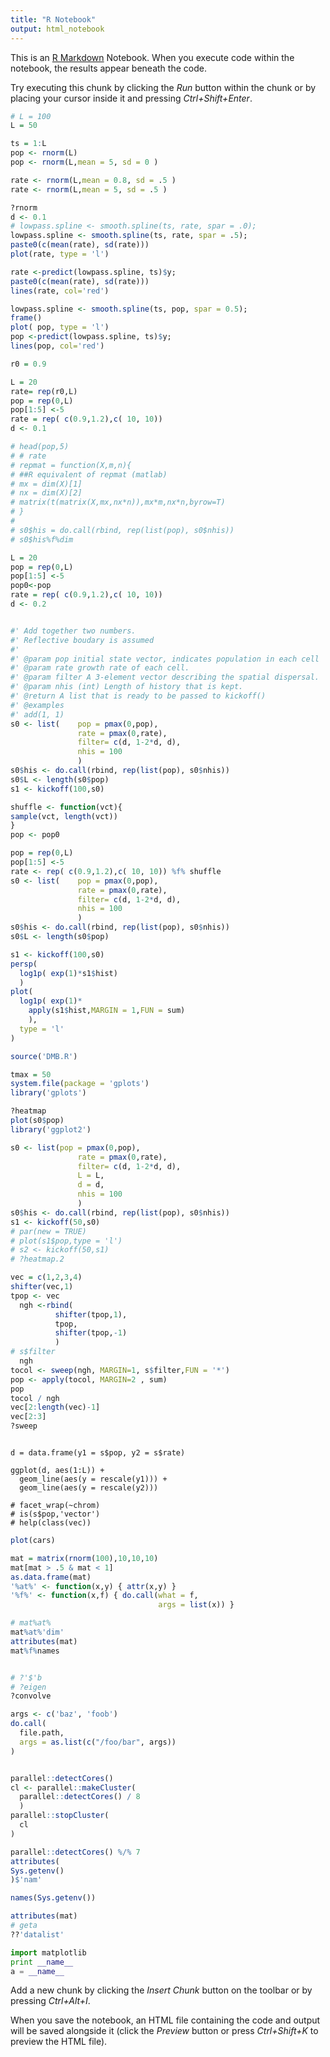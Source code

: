 ```yaml
---
title: "R Notebook"
output: html_notebook
---
```


This is an [R Markdown](http://rmarkdown.rstudio.com) Notebook. When you execute code within the notebook, the results appear beneath the code. 

Try executing this chunk by clicking the *Run* button within the chunk or by placing your cursor inside it and pressing *Ctrl+Shift+Enter*. 

```r
# L = 100
L = 50

ts = 1:L
pop <- rnorm(L)
pop <- rnorm(L,mean = 5, sd = 0 )

rate <- rnorm(L,mean = 0.8, sd = .5 )
rate <- rnorm(L,mean = 5, sd = .5 )

?rnorm
d <- 0.1
# lowpass.spline <- smooth.spline(ts, rate, spar = .0);
lowpass.spline <- smooth.spline(ts, rate, spar = .5);
paste0(c(mean(rate), sd(rate)))
plot(rate, type = 'l')

rate <-predict(lowpass.spline, ts)$y;
paste0(c(mean(rate), sd(rate)))
lines(rate, col='red')

lowpass.spline <- smooth.spline(ts, pop, spar = 0.5);
frame()
plot( pop, type = 'l')
pop <-predict(lowpass.spline, ts)$y;
lines(pop, col='red')
```
```r
r0 = 0.9

L = 20
rate= rep(r0,L)
pop = rep(0,L)
pop[1:5] <-5
rate = rep( c(0.9,1.2),c( 10, 10))
d <- 0.1

# head(pop,5)
# # rate
# repmat = function(X,m,n){
# ##R equivalent of repmat (matlab)
# mx = dim(X)[1]
# nx = dim(X)[2]
# matrix(t(matrix(X,mx,nx*n)),mx*m,nx*n,byrow=T)
# }
# 
# s0$his = do.call(rbind, rep(list(pop), s0$nhis))
# s0$his%f%dim

```

```r
L = 20
pop = rep(0,L)
pop[1:5] <-5
pop0<-pop
rate = rep( c(0.9,1.2),c( 10, 10))
d <- 0.2


#' Add together two numbers. 
#' Reflective boudary is assumed
#'
#' @param pop initial state vector, indicates population in each cell
#' @param rate growth rate of each cell. 
#' @param filter A 3-element vector describing the spatial dispersal.
#' @param nhis (int) Length of history that is kept.
#' @return A list that is ready to be passed to kickoff()
#' @examples
#' add(1, 1)
s0 <- list(    pop = pmax(0,pop),
               rate = pmax(0,rate),
               filter= c(d, 1-2*d, d),
               nhis = 100
               )
s0$his <- do.call(rbind, rep(list(pop), s0$nhis))
s0$L <- length(s0$pop)
s1 <- kickoff(100,s0)


```

```r
shuffle <- function(vct){
sample(vct, length(vct))
}
pop <- pop0

pop = rep(0,L)
pop[1:5] <-5
rate <- rep( c(0.9,1.2),c( 10, 10)) %f% shuffle
s0 <- list(    pop = pmax(0,pop),
               rate = pmax(0,rate),
               filter= c(d, 1-2*d, d),
               nhis = 100
               )
s0$his <- do.call(rbind, rep(list(pop), s0$nhis))
s0$L <- length(s0$pop)

s1 <- kickoff(100,s0)
persp(
  log1p( exp(1)*s1$hist) 
  )
plot(
  log1p( exp(1)*
    apply(s1$hist,MARGIN = 1,FUN = sum)
    ),
  type = 'l'
)
```

```r
source('DMB.R')


```

```r
tmax = 50
system.file(package = 'gplots')
library('gplots')
```

```r
?heatmap
plot(s0$pop)
library('ggplot2')
```

```r

s0 <- list(pop = pmax(0,pop),
               rate = pmax(0,rate),
               filter= c(d, 1-2*d, d),
               L = L,
               d = d,
               nhis = 100
               )
s0$his <- do.call(rbind, rep(list(pop), s0$nhis))
s1 <- kickoff(50,s0)
# par(new = TRUE)
# plot(s1$pop,type = 'l') 
# s2 <- kickoff(50,s1)
# ?heatmap.2
```


```r
vec = c(1,2,3,4)
shifter(vec,1)
tpop <- vec
  ngh <-rbind(
          shifter(tpop,1),
          tpop,
          shifter(tpop,-1)
          )
# s$filter
  ngh
tocol <- sweep(ngh, MARGIN=1, s$filter,FUN = '*')
pop <- apply(tocol, MARGIN=2 , sum)
pop
tocol / ngh
vec[2:length(vec)-1]
vec[2:3]
?sweep
```

```require(ggplot2)

d = data.frame(y1 = s$pop, y2 = s$rate)

ggplot(d, aes(1:L)) + 
  geom_line(aes(y = rescale(y1))) + 
  geom_line(aes(y = rescale(y2)))

# facet_wrap(~chrom)
# is(s$pop,'vector')
# help(class(vec))
```


```r
plot(cars)

mat = matrix(rnorm(100),10,10,10)
mat[mat > .5 & mat < 1]
as.data.frame(mat)
'%at%' <- function(x,y) { attr(x,y) }
'%f%' <- function(x,f) { do.call(what = f,
                                 args = list(x)) }

# mat%at%
mat%at%'dim'
attributes(mat)
mat%f%names


# ?'$'b
# ?eigen
?convolve
```


```r
args <- c('baz', 'foob') 
do.call(
  file.path,
  args = as.list(c("/foo/bar", args))
)


parallel::detectCores()
cl <- parallel::makeCluster(
  parallel::detectCores() / 8
  )
parallel::stopCluster(
  cl
)
```

```r
parallel::detectCores() %/% 7
attributes(
Sys.getenv()
)$'nam'

names(Sys.getenv())

attributes(mat)
# geta
??'datalist'
```

```python
import matplotlib
print __name__
a = __name__
```


Add a new chunk by clicking the *Insert Chunk* button on the toolbar or by pressing *Ctrl+Alt+I*.

When you save the notebook, an HTML file containing the code and output will be saved alongside it (click the *Preview* button or press *Ctrl+Shift+K* to preview the HTML file).